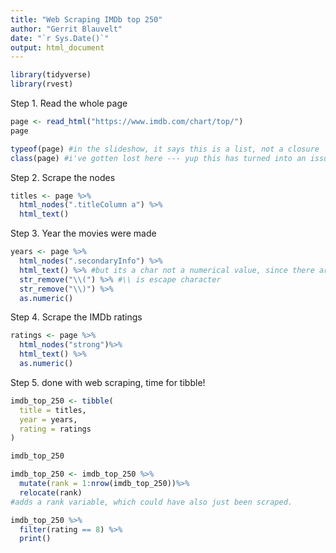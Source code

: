 ```yaml
---
title: "Web Scraping IMDb top 250"
author: "Gerrit Blauvelt"
date: "`r Sys.Date()`"
output: html_document
---
```

```r
library(tidyverse)
library(rvest)

```

Step 1. Read the whole page

```r
page <- read_html("https://www.imdb.com/chart/top/")
page

typeof(page) #in the slideshow, it says this is a list, not a closure
class(page) #i've gotten lost here --- yup this has turned into an issue --- wait now these are both saying what they should be saying???
```

Step 2. Scrape the nodes

```r
titles <- page %>%
  html_nodes(".titleColumn a") %>%
  html_text()
```

Step 3. Year the movies were made
```r
years <- page %>%
  html_nodes(".secondaryInfo") %>%
  html_text() %>% #but its a char not a numerical value, since there are parenthesis, so we need to remove the parenthesis
  str_remove("\\(") %>% #\\ is escape character 
  str_remove("\\)") %>%
  as.numeric()

```
Step 4. Scrape the IMDb ratings
```r
ratings <- page %>%
  html_nodes("strong")%>%
  html_text() %>%
  as.numeric()
```

Step 5. done with web scraping, time for tibble!

```r
imdb_top_250 <- tibble(
  title = titles,
  year = years,
  rating = ratings
)

imdb_top_250

imdb_top_250 <- imdb_top_250 %>%
  mutate(rank = 1:nrow(imdb_top_250))%>%
  relocate(rank)
#adds a rank variable, which could have also just been scraped.

imdb_top_250 %>%
  filter(rating == 8) %>%
  print()
```